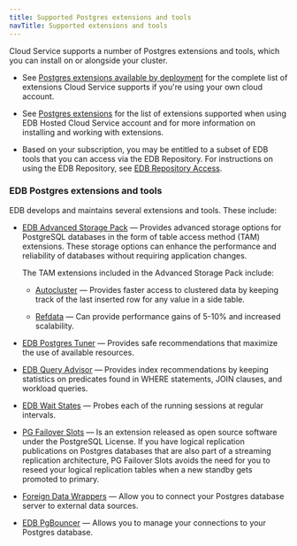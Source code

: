 ```yaml
---
title: Supported Postgres extensions and tools
navTitle: Supported extensions and tools
---
```


Cloud Service supports a number of Postgres extensions and tools, which you can install on or alongside your cluster.

-   See [Postgres extensions available by deployment](/pg_extensions/) for the complete list of extensions Cloud Service supports if you're using your own cloud account.

-   See [Postgres extensions](/edb-postgres-ai/cloud-service/using_cluster/managing_postgres_extensions/) for the list of extensions supported when using EDB Hosted Cloud Service account and for more information on installing and working with extensions.

-   Based on your subscription, you may be entitled to a subset of EDB tools that you can access via the EDB Repository. For instructions on using the EDB Repository, see [EDB Repository Access](https://info.enterprisedb.com/rs/069-ALB-339/images/Repository%20Access%2004-09-2019.pdf).

### EDB Postgres extensions and tools

EDB develops and maintains several extensions and tools. These include:

-   [EDB Advanced Storage Pack](/pg_extensions/advanced_storage_pack/) — Provides advanced storage options for PostgreSQL databases in the form of table access method (TAM) extensions. These storage options can enhance the performance and reliability of databases without requiring application changes. 

    The TAM extensions included in the Advanced Storage Pack include:

    -   [Autocluster](/pg_extensions/advanced_storage_pack/#autocluster) — Provides faster access to clustered data by keeping track of the last inserted row for any value in a side table. 

    -   [Refdata](/pg_extensions/advanced_storage_pack/#refdata) — Can provide performance gains of 5-10% and increased scalability.


-   [EDB Postgres Tuner](/pg_extensions/pg_tuner/) — Provides safe recommendations that maximize the use of available resources. 

-   [EDB Query Advisor](/pg_extensions/query_advisor/) — Provides index recommendations by keeping statistics on predicates found in WHERE statements, JOIN clauses, and workload queries.

-   [EDB Wait States](/pg_extensions/wait_states/) — Probes each of the running sessions at regular intervals.

-   [PG Failover Slots](/pg_extensions/pg_failover_slots/) — Is an extension released as open source software under the PostgreSQL License. If you have logical replication publications on Postgres databases that are also part of a streaming replication architecture, PG Failover Slots avoids the need for you to reseed your logical replication tables when a new standby gets promoted to primary.

-   [Foreign Data Wrappers](foreign_data_wrappers) — Allow you to connect your Postgres database server to external data sources.

-   [EDB PgBouncer](poolers) — Allows you to manage your connections to your Postgres database. 
